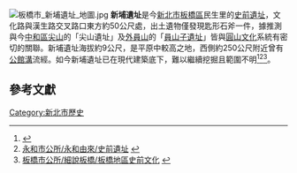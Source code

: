 [[File:板橋市_新埔遺址_地圖.jpg|thumb]]
'''新埔遺址'''是今[[新北市|新北市]][[板橋區_(新北市)|板橋區]]民生里的[[史前遺址|史前遺址]]，文化路與漢生路交叉路口東方約50公尺處，出土遺物僅發現匙形石斧一件，據推測與今[[中和區|中和區]][[尖山_(新北市山峰)|尖山]]的「尖山遺址」及[[外員山|外員山]]的「[[員山子遺址|員山子遺址]]」皆與[[圓山文化|圓山文化]]系統有密切的關聯。新埔遺址海拔約9公尺，是平原中較高之地，西側約250公尺附近曾有[[公館溝|公館溝]]流經。如今新埔遺址已在現代建築底下，難以繼續挖掘且範圍不明<ref>{{Cite web |url=http://blog.yam.com/town001/article/8704126 |title=里政e化:湳興里【板橋史前遺跡】 |access-date=2010-02-19 |archive-date=2016-03-14 |archive-url=https://web.archive.org/web/20160314011515/http://blog.yam.com/town001/article/8704126 |dead-url=no }}</ref><ref>[http://www.yungho.tpc.gov.tw/main_96.htm 永和市公所/永和由來/史前遺址] {{webarchive|url=https://web.archive.org/web/20100106164151/http://www.yungho.tpc.gov.tw/main_96.htm |date=2010-01-06 }}</ref><ref>[http://www.banciao.gov.tw/bravo_new/index.php?code=list&ids=59 板橋市公所/細說板橋/板橋地區史前文化] {{webarchive|url=https://web.archive.org/web/20090115010143/http://www.banciao.gov.tw/bravo_new/index.php?code=list&ids=59 |date=2009-01-15 }}</ref>。

==參考文獻==
<div class="references-small">
<references></references>
</div>

{{台灣考古遺址}}

[[Category:新北市歷史|Category:新北市歷史]]
